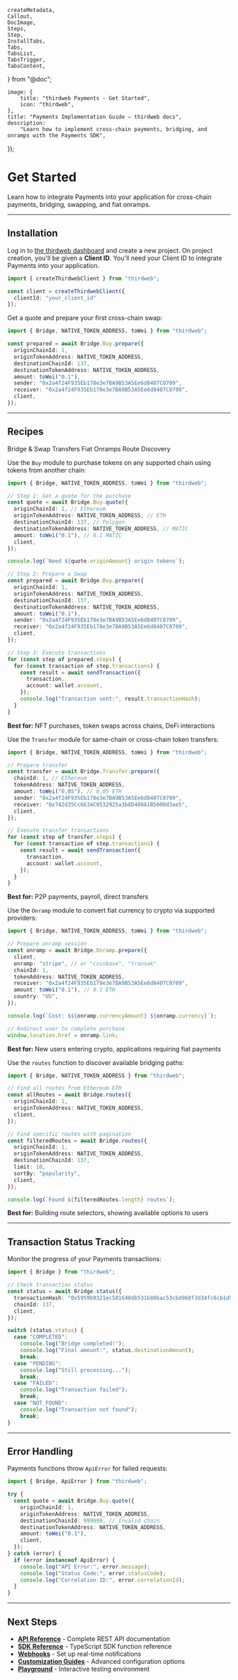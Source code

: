 	createMetadata,
	Callout,
	DocImage,
	Steps,
	Step,
	InstallTabs,
	Tabs,
	TabsList,
	TabsTrigger,
	TabsContent,
} from "@doc";

	image: {
		title: "thirdweb Payments - Get Started",
		icon: "thirdweb",
	},
	title: "Payments Implementation Guide — thirdweb docs",
	description:
		"Learn how to implement cross-chain payments, bridging, and onramps with the Payments SDK",
});

# Get Started

Learn how to integrate Payments into your application for cross-chain payments, bridging, swapping, and fiat onramps.

---

## Installation

<Steps>
<Step title="Get Your Client ID">

Log in to [the thirdweb dashboard](https://thirdweb.com/login) and create a new project. On project creation, you'll be given a **Client ID**. You'll need your Client ID to integrate Payments into your application.

</Step>

<Step title="Install the SDK">
<InstallTabs
	npm="npm i thirdweb"
	yarn="yarn add thirdweb"
	pnpm="pnpm i thirdweb"
/>
</Step>

<Step title="Initialize the Client">

```typescript
import { createThirdwebClient } from "thirdweb";

const client = createThirdwebClient({ 
  clientId: "your_client_id" 
});
```

</Step>
<Step title="Prepare a Swap">

Get a quote and prepare your first cross-chain swap:

```typescript
import { Bridge, NATIVE_TOKEN_ADDRESS, toWei } from "thirdweb";

const prepared = await Bridge.Buy.prepare({
  originChainId: 1,
  originTokenAddress: NATIVE_TOKEN_ADDRESS,
  destinationChainId: 137,
  destinationTokenAddress: NATIVE_TOKEN_ADDRESS,
  amount: toWei("0.1"),
  sender: "0x2a4f24F935Eb178e3e7BA9B53A5Ee6d8407C0709",
  receiver: "0x2a4f24F935Eb178e3e7BA9B53A5Ee6d8407C0709",
  client,
});
```

</Step>
</Steps>

---

## Recipes

<Tabs defaultValue="buy">
<TabsList className="grid w-full grid-cols-4">
<TabsTrigger value="buy">Bridge & Swap</TabsTrigger>
<TabsTrigger value="transfer">Transfers</TabsTrigger>
<TabsTrigger value="onramp">Fiat Onramps</TabsTrigger>
<TabsTrigger value="routes">Route Discovery</TabsTrigger>
</TabsList>

<TabsContent value="buy">

Use the `Buy` module to purchase tokens on any supported chain using tokens from another chain:

```typescript
import { Bridge, NATIVE_TOKEN_ADDRESS, toWei } from "thirdweb";

// Step 1: Get a quote for the purchase
const quote = await Bridge.Buy.quote({
  originChainId: 1, // Ethereum
  originTokenAddress: NATIVE_TOKEN_ADDRESS, // ETH
  destinationChainId: 137, // Polygon
  destinationTokenAddress: NATIVE_TOKEN_ADDRESS, // MATIC
  amount: toWei("0.1"), // 0.1 MATIC
  client,
});

console.log(`Need ${quote.originAmount} origin tokens`);

// Step 2: Prepare a Swap
const prepared = await Bridge.Buy.prepare({
  originChainId: 1,
  originTokenAddress: NATIVE_TOKEN_ADDRESS,
  destinationChainId: 137,
  destinationTokenAddress: NATIVE_TOKEN_ADDRESS,
  amount: toWei("0.1"),
  sender: "0x2a4f24F935Eb178e3e7BA9B53A5Ee6d8407C0709",
  receiver: "0x2a4f24F935Eb178e3e7BA9B53A5Ee6d8407C0709",
  client,
});

// Step 3: Execute transactions
for (const step of prepared.steps) {
  for (const transaction of step.transactions) {
    const result = await sendTransaction({
      transaction,
      account: wallet.account,
    });
    console.log("Transaction sent:", result.transactionHash);
  }
}
```

**Best for:** NFT purchases, token swaps across chains, DeFi interactions

</TabsContent>

<TabsContent value="transfer">

Use the `Transfer` module for same-chain or cross-chain token transfers:

```typescript
import { Bridge, NATIVE_TOKEN_ADDRESS, toWei } from "thirdweb";

// Prepare transfer
const transfer = await Bridge.Transfer.prepare({
  chainId: 1, // Ethereum
  tokenAddress: NATIVE_TOKEN_ADDRESS,
  amount: toWei("0.05"), // 0.05 ETH
  sender: "0x2a4f24F935Eb178e3e7BA9B53A5Ee6d8407C0709",
  receiver: "0x742d35Cc6634C0532925a3b8D400A1B5000d3ae5",
  client,
});

// Execute transfer transactions
for (const step of transfer.steps) {
  for (const transaction of step.transactions) {
    const result = await sendTransaction({
      transaction,
      account: wallet.account,
    });
  }
}
```

**Best for:** P2P payments, payroll, direct transfers

</TabsContent>

<TabsContent value="onramp">

Use the `Onramp` module to convert fiat currency to crypto via supported providers:

```typescript
import { Bridge, NATIVE_TOKEN_ADDRESS, toWei } from "thirdweb";

// Prepare onramp session
const onramp = await Bridge.Onramp.prepare({
  client,
  onramp: "stripe", // or "coinbase", "transak"
  chainId: 1,
  tokenAddress: NATIVE_TOKEN_ADDRESS,
  receiver: "0x2a4f24F935Eb178e3e7BA9B53A5Ee6d8407C0709",
  amount: toWei("0.1"), // 0.1 ETH
  country: "US",
});

console.log(`Cost: $${onramp.currencyAmount} ${onramp.currency}`);

// Redirect user to complete purchase
window.location.href = onramp.link;
```

**Best for:** New users entering crypto, applications requiring fiat payments

</TabsContent>

<TabsContent value="routes">

Use the `routes` function to discover available bridging paths:

```typescript
import { Bridge, NATIVE_TOKEN_ADDRESS } from "thirdweb";

// Find all routes from Ethereum ETH
const allRoutes = await Bridge.routes({
  originChainId: 1,
  originTokenAddress: NATIVE_TOKEN_ADDRESS,
  client,
});

// Find specific routes with pagination
const filteredRoutes = await Bridge.routes({
  originChainId: 1,
  originTokenAddress: NATIVE_TOKEN_ADDRESS,
  destinationChainId: 137,
  limit: 10,
  sortBy: "popularity",
  client,
});

console.log(`Found ${filteredRoutes.length} routes`);
```

**Best for:** Building route selectors, showing available options to users

</TabsContent>

</Tabs>

---

## Transaction Status Tracking

Monitor the progress of your Payments transactions:

```typescript
import { Bridge } from "thirdweb";

// Check transaction status
const status = await Bridge.status({
  transactionHash: "0x5959b9321ec581640db531b80bac53cbd968f3d34fc6cb1d5f4ea75f26df2ad7",
  chainId: 137,
  client,
});

switch (status.status) {
  case "COMPLETED":
    console.log("Bridge completed!");
    console.log("Final amount:", status.destinationAmount);
    break;
  case "PENDING":
    console.log("Still processing...");
    break;
  case "FAILED":
    console.log("Transaction failed");
    break;
  case "NOT_FOUND":
    console.log("Transaction not found");
    break;
}
```

---

## Error Handling

Payments functions throw `ApiError` for failed requests:

```typescript
import { Bridge, ApiError } from "thirdweb";

try {
  const quote = await Bridge.Buy.quote({
    originChainId: 1,
    originTokenAddress: NATIVE_TOKEN_ADDRESS,
    destinationChainId: 999999, // Invalid chain
    destinationTokenAddress: NATIVE_TOKEN_ADDRESS,
    amount: toWei("0.1"),
    client,
  });
} catch (error) {
  if (error instanceof ApiError) {
    console.log("API Error:", error.message);
    console.log("Status Code:", error.statusCode);
    console.log("Correlation ID:", error.correlationId);
  }
}
```

---

## Next Steps

- **[API Reference](https://bridge.thirdweb.com/reference)** - Complete REST API documentation
- **[SDK Reference](/typescript/v5/buy/quote)** - TypeScript SDK function reference  
- **[Webhooks](/payments/webhooks)** - Set up real-time notifications
- **[Customization Guides](/payments/customization)** - Advanced configuration options
- **[Playground](https://playground.thirdweb.com/connect/pay)** - Interactive testing environment
